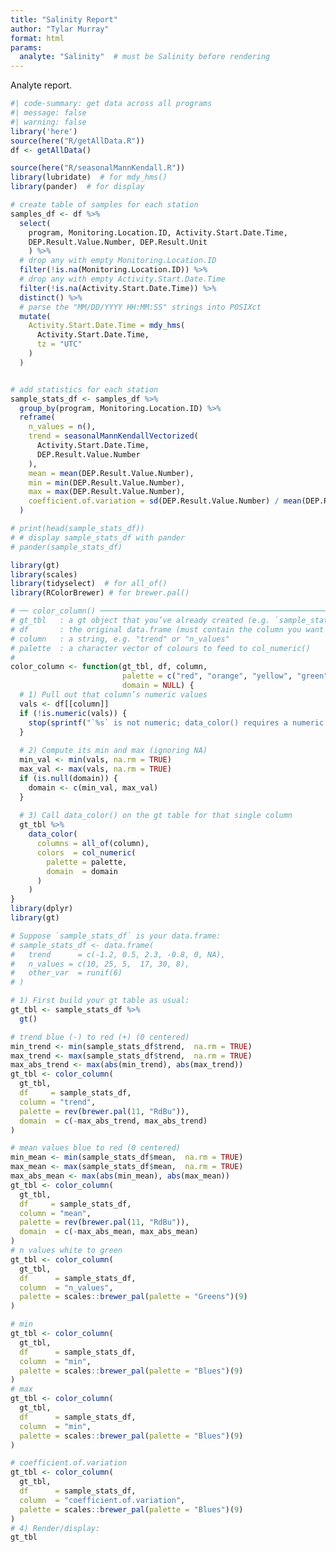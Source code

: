 ```yaml
---
title: "Salinity Report"
author: "Tylar Murray"
format: html
params:
  analyte: "Salinity"  # must be Salinity before rendering
---
```


Analyte report.

```R
#| code-summary: get data across all programs
#| message: false
#| warning: false
library('here')
source(here("R/getAllData.R"))
df <- getAllData()
```

```R
source(here("R/seasonalMannKendall.R"))
library(lubridate)  # for mdy_hms()
library(pander)  # for display

# create table of samples for each station
samples_df <- df %>%
  select(
    program, Monitoring.Location.ID, Activity.Start.Date.Time,
    DEP.Result.Value.Number, DEP.Result.Unit
    ) %>%
  # drop any with empty Monitoring.Location.ID
  filter(!is.na(Monitoring.Location.ID)) %>%
  # drop any with empty Activity.Start.Date.Time
  filter(!is.na(Activity.Start.Date.Time)) %>%
  distinct() %>%
  # parse the "MM/DD/YYYY HH:MM:SS" strings into POSIXct
  mutate(
    Activity.Start.Date.Time = mdy_hms(
      Activity.Start.Date.Time,
      tz = "UTC"
    )
  )


# add statistics for each station
sample_stats_df <- samples_df %>%
  group_by(program, Monitoring.Location.ID) %>%
  reframe(
    n_values = n(),
    trend = seasonalMannKendallVectorized(
      Activity.Start.Date.Time,
      DEP.Result.Value.Number
    ),
    mean = mean(DEP.Result.Value.Number),
    min = min(DEP.Result.Value.Number),
    max = max(DEP.Result.Value.Number),
    coefficient.of.variation = sd(DEP.Result.Value.Number) / mean(DEP.Result.Value.Number)
  )

# print(head(sample_stats_df))
# # display sample_stats_df with pander
# pander(sample_stats_df)
```



```r

library(gt)
library(scales)
library(tidyselect)  # for all_of()
library(RColorBrewer) # for brewer.pal()

# ── color_column() ─────────────────────────────────────────────────────────────
# gt_tbl   : a gt object that you’ve already created (e.g. `sample_stats_df %>% gt()`)
# df       : the original data.frame (must contain the column you want to color)
# column   : a string, e.g. "trend" or "n_values"
# palette  : a character vector of colours to feed to col_numeric()
#
color_column <- function(gt_tbl, df, column, 
                         palette = c("red", "orange", "yellow", "green", "blue", "violet"),
                         domain = NULL) {
  # 1) Pull out that column’s numeric values
  vals <- df[[column]]
  if (!is.numeric(vals)) {
    stop(sprintf("`%s` is not numeric; data_color() requires a numeric column.", column))
  }
  
  # 2) Compute its min and max (ignoring NA)
  min_val <- min(vals, na.rm = TRUE)
  max_val <- max(vals, na.rm = TRUE)
  if (is.null(domain)) {
    domain <- c(min_val, max_val)
  }
  
  # 3) Call data_color() on the gt table for that single column
  gt_tbl %>%
    data_color(
      columns = all_of(column),
      colors  = col_numeric(
        palette = palette,
        domain  = domain
      )
    )
}
library(dplyr)
library(gt)

# Suppose `sample_stats_df` is your data.frame:
# sample_stats_df <- data.frame(
#   trend      = c(-1.2, 0.5, 2.3, -0.8, 0, NA),
#   n_values = c(10, 25, 5,  17, 30, 8),
#   other_var  = runif(6)
# )

# 1) First build your gt table as usual:
gt_tbl <- sample_stats_df %>% 
  gt()

# trend blue (-) to red (+) (0 centered)
min_trend <- min(sample_stats_df$trend,  na.rm = TRUE)
max_trend <- max(sample_stats_df$trend,  na.rm = TRUE)
max_abs_trend <- max(abs(min_trend), abs(max_trend))
gt_tbl <- color_column(
  gt_tbl, 
  df     = sample_stats_df, 
  column = "trend",
  palette = rev(brewer.pal(11, "RdBu")),
  domain  = c(-max_abs_trend, max_abs_trend)
)

# mean values blue to red (0 centered)
min_mean <- min(sample_stats_df$mean,  na.rm = TRUE)
max_mean <- max(sample_stats_df$mean,  na.rm = TRUE)
max_abs_mean <- max(abs(min_mean), abs(max_mean))
gt_tbl <- color_column(
  gt_tbl, 
  df     = sample_stats_df, 
  column = "mean",
  palette = rev(brewer.pal(11, "RdBu")),
  domain  = c(-max_abs_mean, max_abs_mean)
)
# n values white to green
gt_tbl <- color_column(
  gt_tbl, 
  df      = sample_stats_df, 
  column  = "n_values", 
  palette = scales::brewer_pal(palette = "Greens")(9)
)

# min
gt_tbl <- color_column(
  gt_tbl, 
  df      = sample_stats_df, 
  column  = "min", 
  palette = scales::brewer_pal(palette = "Blues")(9)
)
# max
gt_tbl <- color_column(
  gt_tbl, 
  df      = sample_stats_df, 
  column  = "min", 
  palette = scales::brewer_pal(palette = "Blues")(9)
)

# coefficient.of.variation
gt_tbl <- color_column(
  gt_tbl, 
  df      = sample_stats_df, 
  column  = "coefficient.of.variation", 
  palette = scales::brewer_pal(palette = "Blues")(9)
)
# 4) Render/display:
gt_tbl
```

